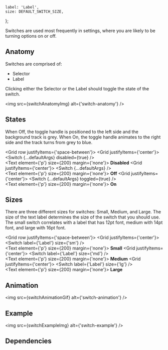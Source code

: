 
    label: 'Label',
    size: DEFAULT_SWITCH_SIZE,
};

<Meta component={Switch} title="Components/Switch" />

<Title>Switches</Title>

<Subtitle>
    Switches are used most frequently in settings, where you are likely to be turning options on or
    off.
</Subtitle>

## Anatomy

Switches are comprised of:

-   Selector
-   Label

Clicking either the Selector or the Label should toggle the state of the switch.

<img src={switchAnatomyImg} alt={'switch-anatomy'} />

## States

When Off, the toggle handle is positioned to the left side and the background track is grey. When On, the toggle handle animates to the right side and the track turns from grey to blue.

<Grid row justifyItems={'space-between'}>
    <Grid justifyItems={'center'}>
        <Switch {...defaultArgs} disabled={true} />
        <br />
        <Text element={'p'} size={200} margin={'none'}>
            <strong>Disabled</strong>
        </Text>
    </Grid>
    <Grid justifyItems={'center'}>
        <Switch {...defaultArgs} />
        <br />
        <Text element={'p'} size={200} margin={'none'}>
            <strong>Off</strong>
        </Text>
    </Grid>
    <Grid justifyItems={'center'}>
        <Switch {...defaultArgs} toggled={true} />
        <br />
        <Text element={'p'} size={200} margin={'none'}>
            <strong>On</strong>
        </Text>
    </Grid>
</Grid>

## Sizes

There are three different sizes for switches: Small, Medium, and Large. The size of the text label determines the size of the switch that you should use. The small switch correlates with a label that has 12pt font, medium with 14pt font, and large with 16pt font.

<Grid row justifyItems={'space-between'}>
    <Grid justifyItems={'center'}>
        <Switch label={'Label'} size={'sm'} />
        <br />
        <Text element={'p'} size={200} margin={'none'}>
            <strong>Small</strong>
        </Text>
    </Grid>
    <Grid justifyItems={'center'}>
        <Switch label={'Label'} size={'md'} />
        <br />
        <Text element={'p'} size={200} margin={'none'}>
            <strong>Medium</strong>
        </Text>
    </Grid>
    <Grid justifyItems={'center'}>
        <Switch label={'Label'} size={'lg'} />
        <br />
        <Text element={'p'} size={200} margin={'none'}>
            <strong>Large</strong>
        </Text>
    </Grid>
</Grid>

## Animation

<img src={switchAnimationGif} alt={'switch-animation'} />

## Example

<img src={switchExampleImg} alt={'switch-example'} />

## Dependencies

<ArgsTable of={Switch} exclude={[...DEFAULT_ARGUMENTS_TABLE_EXCLUSION]} />

<Canvas hidden>
    <Story
        name="Default"
        argTypes={{
            label: {
                control: {
                    type: 'text',
                },
            },
            size: {
                control: {
                    type: 'select',
                    options: SWITCH_SIZES,
                },
            },
            disabled: {
                control: {
                    type: 'boolean',
                },
            },
            toggled: {
                control: {
                    type: 'boolean',
                },
            },
            width: { table: { disable: true } },
            height: { table: { disable: true } },
            innerWidth: { table: { disable: true } },
            className: { table: { disable: true } },
            onClick: { action: 'clicked' },
            ...Utils.hideComponentProperties([
                'width',
                'height',
                'innerWidth',
                'className',
                'onClick',
            ]),
        }}
        args={{
            ...defaultArgs,
        }}
    >
        {(args) => <Switch {...args} />}
    </Story>
</Canvas>
